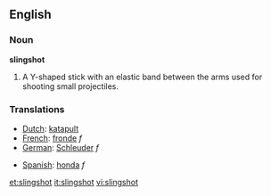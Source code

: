 ==English==

===Noun===
'''slingshot'''

# A Y-shaped stick with an elastic band between the arms used for shooting small projectiles.

===Translations===
{{trans-top|Y-shaped stick}}
*[[Dutch]]: [[katapult]]
*[[French]]: [[fronde]] ''f''
*[[German]]: [[Schleuder]] ''f''
{{trans-mid}}
*[[Spanish]]: [[honda]] ''f''
{{trans-bottom}}

[[et:slingshot]]
[[it:slingshot]]
[[vi:slingshot]]